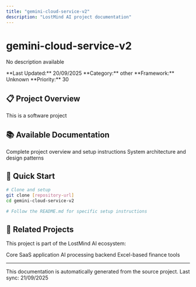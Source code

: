 ```yaml
---
title: "gemini-cloud-service-v2"
description: "LostMind AI project documentation"
---
```


# gemini-cloud-service-v2

No description available

<Info>
**Last Updated:** 20/09/2025  
**Category:** other  
**Framework:** Unknown  
**Priority:** 30
</Info>

## 📋 Project Overview

This is a software project

## 📚 Available Documentation

<CardGroup cols="2">
  <Card title="📖 README" icon="book-open" href="./gemini-cloud-service-v2/readme">
    Complete project overview and setup instructions
  </Card>





  <Card title="🏗️ Architecture" icon="sitemap" href="./gemini-cloud-service-v2/architecture">
    System architecture and design patterns
  </Card>
</CardGroup>

## 🚀 Quick Start

```bash
# Clone and setup
git clone [repository-url]
cd gemini-cloud-service-v2

# Follow the README.md for specific setup instructions
```

## 🔗 Related Projects

This project is part of the LostMind AI ecosystem:

<CardGroup cols="3">
  <Card title="🚀 Main Platform" icon="rocket" href="../lostmindai-turborepo">
    Core SaaS application
  </Card>
  <Card title="🧠 RAG Backend" icon="brain" href="../back-end-architecture-for-turborepo-with-rag-embeddings">
    AI processing backend
  </Card>
  <Card title="📊 Finance Tools" icon="chart-line" href="../xlsm-core-app">
    Excel-based finance tools
  </Card>
</CardGroup>

---

<Note>
This documentation is automatically generated from the source project. 
Last sync: 21/09/2025
</Note>
